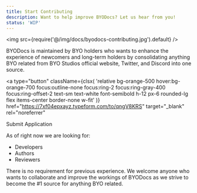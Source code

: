 ```yaml
---
title: Start Contributing
description: Want to help improve BYODocs? Let us hear from you!
status: 'WIP'
---
```



<img src={require('@/img/docs/byodocs-contributing.jpg').default} />

BYODocs is maintained by BYO holders who wants to enhance the experience of newcomers and long-term holders by consolidating anything BYO related from BYO Studios official website, Twitter, and Discord into one source.

<a
  type="button"
  className={clsx(
    'relative bg-orange-500 hover:bg-orange-700 focus:outline-none focus:ring-2 focus:ring-gray-400 focus:ring-offset-2 text-sm text-white font-semibold h-12 px-6 rounded-lg flex items-center border-none w-fit'
  )}
  href="https://7xf04epxayz.typeform.com/to/qngV8KRS"
  target="_blank"
  rel="noreferrer"
>
  Submit Application
</a>

As of right now we are looking for:

- Developers
- Authors
- Reviewers

There is no requirement for previous experience. We welcome anyone who wants to collaborate and improve the workings of BYODocs as we strive to become the #1 source for anything BYO related.